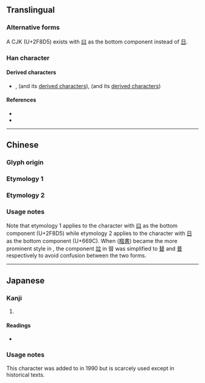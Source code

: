 {{character info/new}}
{{character info/new|0x2f8d5}}
{{also|替|普|晋|𤾕}}
==Translingual==

===Alternative forms===
A CJK {{w|Unicode compatibility characters|compatibility ideograph}} (U+2F8D5) exists with [[曰]] as the bottom component instead of [[日]].

===Han character===
{{Han char|rn=72|rad=日|as=10|sn=14|four=|canj=XYTA,YTA|ids=⿱竝日,⿱竝曰}}

====Derived characters====
* {{l|mul|[[𧭘]]/[[譜]]}}, {{l|mul|普}} (and its [[普#Derived_characters|derived characters]]), {{l|mul|替}} (and its [[替#Derived_characters|derived characters]])

====References====
* {{Han ref|kx=0498.360|dkj=14082|hdz=21530.180|uh=669C|ud=26268}}
* {{Han ref|uh=26268}}

----

==Chinese==

===Glyph origin===
{{Han etym}}

===Etymology 1===
{{zh-see|替|a|to [[substitute]]}} <!--《廣韻·去聲·霽·替》替：『廢也，代也，滅也。《說文》本作暜廢一偏下也。他計切，二十。』-->

===Etymology 2===
{{zh-see|普|a|[[universal]], [[widespread]]}} <!--《康熙字典》普：『《唐韻》滂古切，音浦。《說文》作暜，日無色也。《註》日無光則遠近皆同，故从竝。』-->

===Usage notes===
Note that etymology 1 applies to the character with [[曰]] as the bottom component (U+2F8D5) while etymology 2 applies to the character with [[日]] as the bottom component (U+669C). When {{w|regular script}} ([[楷書]]) became the more prominent style in {{w|Chinese script styles|Chinese calligraphy}}, the component [[竝]] in 暜 was simplified to [[替]] and [[普]] respectively to avoid confusion between the two forms.

----

==Japanese==

===Kanji===
{{ja-kanji|grade=|rs=日10}}

# {{alt-form|lang=ja|[[普]]}} {{gloss|[[general#Adjective|general]], [[universal]], [[widespread]]}}

====Readings====
* {{ja-readings|on=[[ふ]] (fu)|kun=[[あまねし]] (amaneshi)}}

===Usage notes===
This character was added to {{w|JIS X 0208}} in 1990 but is scarcely used except in historical texts.